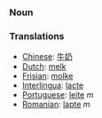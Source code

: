 ===Noun===
===Translations===

*[[Chinese]]: [[牛奶]]
*[[Dutch]]: [[melk]]
*[[Frisian]]: [[molke]]
*[[Interlingua]]: [[lacte]]
*[[Portuguese]]: [[leite]] ''m''
*[[Romanian]]: [[lapte]] ''m''